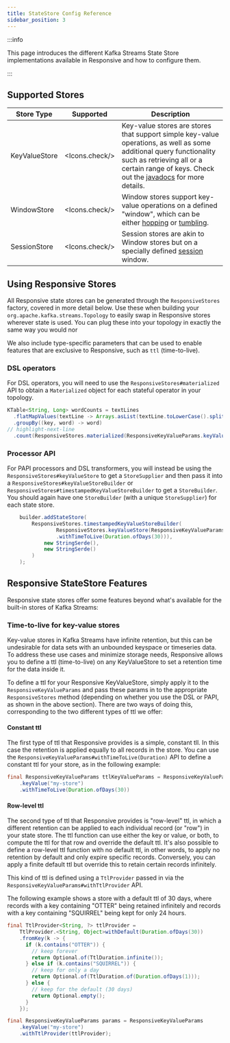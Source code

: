 ```yaml
---
title: StateStore Config Reference
sidebar_position: 3
---
```



:::info

This page introduces the different Kafka Streams State Store implementations available in Responsive and how to configure them.

:::

## Supported Stores

| Store Type    | Supported      | Description                                                                                                                                                                                                                                                                                                            |
|---------------|----------------|------------------------------------------------------------------------------------------------------------------------------------------------------------------------------------------------------------------------------------------------------------------------------------------------------------------------|
| KeyValueStore | <Icons.check/> | Key-value stores are stores that support simple key-value operations, as well as some additional query functionality such as retrieving all or a certain range of keys. Check out the [javadocs](https://kafka.apache.org/35/javadoc/org/apache/kafka/streams/state/KeyValueStore.html) for more details.              |
| WindowStore   | <Icons.check/> | Window stores support key-value operations on a defined "window", which can be either [hopping](https://kafka.apache.org/20/documentation/streams/developer-guide/dsl-api.html#hopping-time-windows) or [tumbling](https://kafka.apache.org/20/documentation/streams/developer-guide/dsl-api.html#windowing-tumbling). |
| SessionStore  | <Icons.check/> | Session stores are akin to Window stores but on a specially defined [session](https://kafka.apache.org/20/documentation/streams/developer-guide/dsl-api.html#session-windows) window.                                                                                                                                  |

## Using Responsive Stores

All Responsive state stores can be generated through the `ResponsiveStores`
factory, covered in more detail below. Use these when building your
`org.apache.kafka.streams.Topology` to easily swap in Responsive stores wherever
state is used. You can plug these into your topology in exactly the same way you
would nor

We also include type-specific parameters that can be used to enable features that
are exclusive to Responsive, such as `ttl` (time-to-live).

### DSL operators
For DSL operators, you will need to use the `ResponsiveStores#materialized` API to obtain
a `Materialized` object for each stateful operator in your topology.

```java showLineNumbers title="Example Usage (DSL)"
KTable<String, Long> wordCounts = textLines
  .flatMapValues(textLine -> Arrays.asList(textLine.toLowerCase().split("\\W+")))
  .groupBy((key, word) -> word)
// highlight-next-line
  .count(ResponsiveStores.materialized(ResponsiveKeyValueParams.keyValue("counts-store")));
```

### Processor API
For PAPI processors and DSL transformers, you will instead be using the `ResponsiveStores#keyValueStore`
to get a `StoreSupplier` and then pass it into a `ResponsiveStores#keyValueStoreBuilder`
or `ResponsiveStores#timestampedKeyValueStoreBuilder` to get a `StoreBuilder`. You should
again have one `StoreBuilder` (with a unique `StoreSupplier`) for each state store.

```java {2-4} showLineNumbers title="Example Usage (PAPI)"
    builder.addStateStore(
        ResponsiveStores.timestampedKeyValueStoreBuilder(
                ResponsiveStores.keyValueStore(ResponsiveKeyValueParams.keyValue(STATE_STORE)
                .withTimeToLive(Duration.ofDays(30))),
            new StringSerde(),
            new StringSerde()
        )
    );
```

## Responsive StateStore Features

Responsive state stores offer some features beyond what's available for the built-in stores of Kafka Streams:

### Time-to-live for key-value stores

Key-value stores in Kafka Streams have infinite retention, but this can be undesirable for data sets with an
unbounded keyspace or timeseries data. To address these use cases and minimize storage needs, Responsive allows you
to define a ttl (time-to-live) on any KeyValueStore to set a retention time for the data inside it.

To define a ttl for your Responsive KeyValueStore, simply apply it to the `ResponsiveKeyValueParams` and pass these
params in to the appropriate `ResponsiveStores` method (depending on whether you use the DSL or PAPI, as shown in the
above section).
There are two ways of doing this, corresponding to the two different types of ttl we offer:

#### Constant ttl
The first type of ttl that Responsive provides is a simple, constant tll. In this case the retention is applied equally
to all records in the store. You can use the `ResponsiveKeyValueParams#withTimeToLive(Duration)` API to define a constant
ttl for your store, as in the following example:

```java
final ResponsiveKeyValueParams ttlKeyValueParams = ResponsiveKeyValueParams
    .keyValue("my-store")
    .withTimeToLive(Duration.ofDays(30))
```

#### Row-level ttl
The second type of ttl that Responsive provides is "row-level" ttl, in which a different retention can be applied to each
individual record (or "row") in your state store. The ttl function can use either the key or value, or both, to compute
the ttl for that row and override the default ttl. It's also possible to define a row-level ttl function with no default ttl,
in other words, to apply no retention by default and only expire specific records. Conversely, you can apply a finite default
ttl but override this to retain certain records infinitely.

This kind of ttl is defined using a `TtlProvider` passed in via the `ResponsiveKeyValueParams#withTtlProvider` API.

The following example shows a store with a default ttl of 30 days, where records with a key containing "OTTER" being
retained infinitely and records with a key containing "SQUIRREL" being kept for only 24 hours.
```java
final TtlProvider<String, ?> ttlProvider =
    TtlProvider.<String, Object>withDefault(Duration.ofDays(30))
    .fromKey(k -> {
      if (k.contains("OTTER")) {
        // keep forever
        return Optional.of(TtlDuration.infinite());
      } else if (k.contains("SQUIRREL")) {
        // keep for only a day
        return Optional.of(TtlDuration.of(Duration.ofDays(1)));
      } else {
        // keep for the default (30 days)
        return Optional.empty();
      }
    });

final ResponsiveKeyValueParams params = ResponsiveKeyValueParams
    .keyValue("my-store")
    .withTtlProvider(ttlProvider);
```
